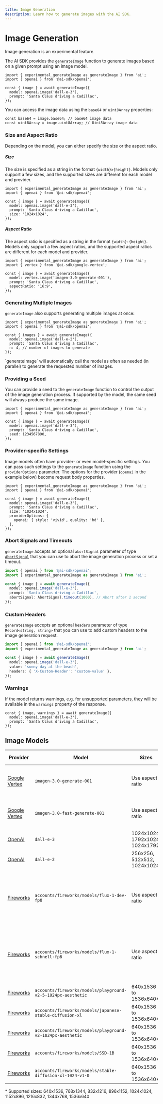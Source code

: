 ```yaml
---
title: Image Generation
description: Learn how to generate images with the AI SDK.
---
```


# Image Generation

<Note type="warning">Image generation is an experimental feature.</Note>

The AI SDK provides the [`generateImage`](/docs/reference/ai-sdk-core/generate-image)
function to generate images based on a given prompt using an image model.

```tsx
import { experimental_generateImage as generateImage } from 'ai';
import { openai } from '@ai-sdk/openai';

const { image } = await generateImage({
  model: openai.image('dall-e-3'),
  prompt: 'Santa Claus driving a Cadillac',
});
```

You can access the image data using the `base64` or `uint8Array` properties:

```tsx
const base64 = image.base64; // base64 image data
const uint8Array = image.uint8Array; // Uint8Array image data
```

### Size and Aspect Ratio

Depending on the model, you can either specify the size or the aspect ratio.

##### Size

The size is specified as a string in the format `{width}x{height}`.
Models only support a few sizes, and the supported sizes are different for each model and provider.

```tsx highlight={"7"}
import { experimental_generateImage as generateImage } from 'ai';
import { openai } from '@ai-sdk/openai';

const { image } = await generateImage({
  model: openai.image('dall-e-3'),
  prompt: 'Santa Claus driving a Cadillac',
  size: '1024x1024',
});
```

##### Aspect Ratio

The aspect ratio is specified as a string in the format `{width}:{height}`.
Models only support a few aspect ratios, and the supported aspect ratios are different for each model and provider.

```tsx highlight={"7"}
import { experimental_generateImage as generateImage } from 'ai';
import { vertex } from '@ai-sdk/google-vertex';

const { image } = await generateImage({
  model: vertex.image('imagen-3.0-generate-001'),
  prompt: 'Santa Claus driving a Cadillac',
  aspectRatio: '16:9',
});
```

### Generating Multiple Images

`generateImage` also supports generating multiple images at once:

```tsx highlight={"7"}
import { experimental_generateImage as generateImage } from 'ai';
import { openai } from '@ai-sdk/openai';

const { images } = await generateImage({
  model: openai.image('dall-e-2'),
  prompt: 'Santa Claus driving a Cadillac',
  n: 4, // number of images to generate
});
```

<Note>
  `generateImage` will automatically call the model as often as needed (in
  parallel) to generate the requested number of images.
</Note>

### Providing a Seed

You can provide a seed to the `generateImage` function to control the output of the image generation process.
If supported by the model, the same seed will always produce the same image.

```tsx highlight={"7"}
import { experimental_generateImage as generateImage } from 'ai';
import { openai } from '@ai-sdk/openai';

const { image } = await generateImage({
  model: openai.image('dall-e-3'),
  prompt: 'Santa Claus driving a Cadillac',
  seed: 1234567890,
});
```

### Provider-specific Settings

Image models often have provider- or even model-specific settings.
You can pass such settings to the `generateImage` function
using the `providerOptions` parameter. The options for the provider
(`openai` in the example below) become request body properties.

```tsx highlight={"9"}
import { experimental_generateImage as generateImage } from 'ai';
import { openai } from '@ai-sdk/openai';

const { image } = await generateImage({
  model: openai.image('dall-e-3'),
  prompt: 'Santa Claus driving a Cadillac',
  size: '1024x1024',
  providerOptions: {
    openai: { style: 'vivid', quality: 'hd' },
  },
});
```

### Abort Signals and Timeouts

`generateImage` accepts an optional `abortSignal` parameter of
type [`AbortSignal`](https://developer.mozilla.org/en-US/docs/Web/API/AbortSignal)
that you can use to abort the image generation process or set a timeout.

```ts highlight={"7"}
import { openai } from '@ai-sdk/openai';
import { experimental_generateImage as generateImage } from 'ai';

const { image } = await generateImage({
  model: openai.image('dall-e-3'),
  prompt: 'Santa Claus driving a Cadillac',
  abortSignal: AbortSignal.timeout(1000), // Abort after 1 second
});
```

### Custom Headers

`generateImage` accepts an optional `headers` parameter of type `Record<string, string>`
that you can use to add custom headers to the image generation request.

```ts highlight={"7"}
import { openai } from '@ai-sdk/openai';
import { experimental_generateImage as generateImage } from 'ai';

const { image } = await generateImage({
  model: openai.image('dall-e-3'),
  value: 'sunny day at the beach',
  headers: { 'X-Custom-Header': 'custom-value' },
});
```

### Warnings

If the model returns warnings, e.g. for unsupported parameters, they will be available in the `warnings` property of the response.

```tsx
const { image, warnings } = await generateImage({
  model: openai.image('dall-e-3'),
  prompt: 'Santa Claus driving a Cadillac',
});
```

## Image Models

| Provider                                                                | Model                                                        | Sizes                           | Aspect Ratios                                   |
| ----------------------------------------------------------------------- | ------------------------------------------------------------ | ------------------------------- | ----------------------------------------------- |
| [Google Vertex](/providers/ai-sdk-providers/google-vertex#image-models) | `imagen-3.0-generate-001`                                    | Use aspect ratio                | 1:1, 3:4, 4:3, 9:16, 16:9                       |
| [Google Vertex](/providers/ai-sdk-providers/google-vertex#image-models) | `imagen-3.0-fast-generate-001`                               | Use aspect ratio                | 1:1, 3:4, 4:3, 9:16, 16:9                       |
| [OpenAI](/providers/ai-sdk-providers/openai#image-models)               | `dall-e-3`                                                   | 1024x1024, 1792x1024, 1024x1792 | use size                                        |
| [OpenAI](/providers/ai-sdk-providers/openai#image-models)               | `dall-e-2`                                                   | 256x256, 512x512, 1024x1024     | use size                                        |
| [Fireworks](/providers/ai-sdk-providers/fireworks#image-models)         | `accounts/fireworks/models/flux-1-dev-fp8`                   | Use aspect ratio                | 1:1, 2:3, 3:2, 4:5, 5:4, 16:9, 9:16, 9:21, 21:9 |
| [Fireworks](/providers/ai-sdk-providers/fireworks#image-models)         | `accounts/fireworks/models/flux-1-schnell-fp8`               | Use aspect ratio                | 1:1, 2:3, 3:2, 4:5, 5:4, 16:9, 9:16, 9:21, 21:9 |
| [Fireworks](/providers/ai-sdk-providers/fireworks#image-models)         | `accounts/fireworks/models/playground-v2-5-1024px-aesthetic` | 640x1536 to 1536x640\*          | use size                                        |
| [Fireworks](/providers/ai-sdk-providers/fireworks#image-models)         | `accounts/fireworks/models/japanese-stable-diffusion-xl`     | 640x1536 to 1536x640\*          | use size                                        |
| [Fireworks](/providers/ai-sdk-providers/fireworks#image-models)         | `accounts/fireworks/models/playground-v2-1024px-aesthetic`   | 640x1536 to 1536x640\*          | use size                                        |
| [Fireworks](/providers/ai-sdk-providers/fireworks#image-models)         | `accounts/fireworks/models/SSD-1B`                           | 640x1536 to 1536x640\*          | use size                                        |
| [Fireworks](/providers/ai-sdk-providers/fireworks#image-models)         | `accounts/fireworks/models/stable-diffusion-xl-1024-v1-0`    | 640x1536 to 1536x640\*          | use size                                        |

\* Supported sizes: 640x1536, 768x1344, 832x1216, 896x1152, 1024x1024, 1152x896, 1216x832, 1344x768, 1536x640
